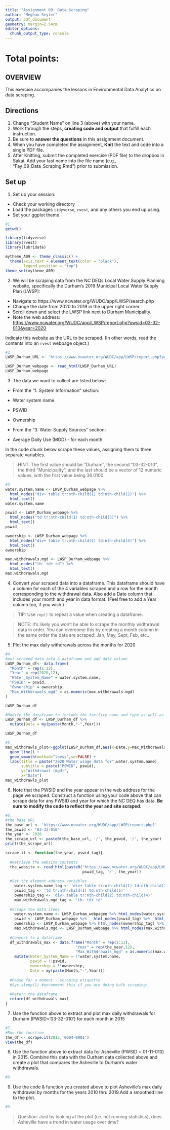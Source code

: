 ```yaml
---
title: "Assignment 09: Data Scraping"
author: "Meghan Seyler"
output: pdf_document
geometry: margin=2.54cm
editor_options: 
  chunk_output_type: console
---
```


# Total points:

## OVERVIEW

This exercise accompanies the lessons in Environmental Data Analytics on data scraping. 

## Directions
1. Change "Student Name" on line 3 (above) with your name.
2. Work through the steps, **creating code and output** that fulfill each instruction.
3. Be sure to **answer the questions** in this assignment document.
4. When you have completed the assignment, **Knit** the text and code into a single PDF file.
5. After Knitting, submit the completed exercise (PDF file) to the dropbox in Sakai. Add your last name into the file name (e.g., "Fay_09_Data_Scraping.Rmd") prior to submission.


## Set up 
1. Set up your session:

* Check your working directory
* Load the packages `tidyverse`, `rvest`, and any others you end up using.
* Set your ggplot theme

```r
#1
getwd()

library(tidyverse)
library(rvest)
library(lubridate)

mytheme_A09 <- theme_classic() +
  theme(axis.text = element_text(color = "black"), 
        legend.position = "top")
theme_set(mytheme_A09)
```

2. We will be scraping data from the NC DEQs Local Water Supply Planning website, specifically the Durham's 2019 Municipal Local Water Supply Plan (LWSP): 
 * Navigate to https://www.ncwater.org/WUDC/app/LWSP/search.php
 * Change the date from 2020 to 2019 in the upper right corner.
 * Scroll down and select the LWSP link next to Durham Municipality. 
 * Note the web address: <https://www.ncwater.org/WUDC/app/LWSP/report.php?pwsid=03-32-010&year=2020>

Indicate this website as the URL to be scraped. (In other words, read the contents into an
`rvest` webpage object.)

```r
#2
LWSP_Durham_URL <- 'https://www.ncwater.org/WUDC/app/LWSP/report.php?pwsid=03-32-010&year=2020'

LWSP_Durham_webpage <- read_html(LWSP_Durham_URL)
LWSP_Durham_webpage

```

3. The data we want to collect are listed below:

* From the "1. System Information" section:
 * Water system name
 * PSWID
 * Ownership
 
* From the "3. Water Supply Sources" section:
 * Average Daily Use (MGD) - for each month

In the code chunk below scrape these values, assigning them to three separate variables.

>HINT: The first value should be "Durham", the second "03-32-010", the third "Municipality", and the last should be a vector of 12 numeric values, with the first value being 36.0100.

```r
#3
water.system.name <- LWSP_Durham_webpage %>% 
  html_nodes("div+ table tr:nth-child(1) td:nth-child(2)") %>% 
  html_text()
water.system.name

pswid <- LWSP_Durham_webpage %>% 
  html_nodes("td tr:nth-child(1) td:nth-child(5)") %>% 
  html_text()
pswid

ownership <- LWSP_Durham_webpage %>% 
  html_nodes("div+ table tr:nth-child(2) td:nth-child(4)") %>% 
  html_text()
ownership

max.withdrawals.mgd <- LWSP_Durham_webpage %>% 
  html_nodes("th~ td+ td") %>% 
  html_text()
max.withdrawals.mgd

```


4. Convert your scraped data into a dataframe. This dataframe should have a column for each of the 4 variables scraped and a row for the month corresponding to the withdrawal data. Also add a Date column that includes your month and year in data format. (Feel free to add a Year column too, if you wish.)

>TIP: Use `rep()` to repeat a value when creating a dataframe.

>NOTE: It's likely you won't be able to scrape the monthly widthrawal data in order. You can overcome this by creating a month column in the same order the data are scraped: Jan, May, Sept, Feb, etc...

5. Plot the max daily withdrawals across the months for 2020

```r
#4
#put scraped data into a dataframe and add date column
LWSP_Durham_df<- data.frame(
  "Month" = rep(1:12),
  "Year" = rep(2020,12),
  "Water_System_Name" = water.system.name, 
  "PSWID" = pswid,
  "Ownership" = ownership,
  "Max_Withdrawals_mgd" = as.numeric(max.withdrawals.mgd)
)

LWSP_Durham_df

#Modify the dataframe to include the facility name and type as well as the date (as date object)
LWSP_Durham_df <- LWSP_Durham_df %>% 
  mutate(Date = my(paste(Month,"-",Year)))

LWSP_Durham_df

#5
max_withdrawls_plot<-ggplot(LWSP_Durham_df,aes(x=Date,y=Max_Withdrawals_mgd)) + 
  geom_line() + 
  geom_smooth(method="loess",se=FALSE) +
  labs(title = paste("2020 Water usage data for",water.system.name),
       subtitle = paste("PSWID", pswid),
       y="Withdrawal (mgd)",
       x="Date")
max_withdrawls_plot

```

6. Note that the PWSID and the year appear in the web address for the page we scraped. Construct a function using your code above that can scrape data for any PWSID and year for which the NC DEQ has data. **Be sure to modify the code to reflect the year and site scraped**.

```r
#6.
#the base URL
the_base_url <- 'https://www.ncwater.org/WUDC/app/LWSP/report.php?'
the_pswid <- '03-32-010'
the_year <- 2020
the_scrape_url <- paste0(the_base_url, '/', the_pswid, '/', the_year)
print(the_scrape_url)

scrape.it <- function(the_year, pswid_tag){
  
  #Retrieve the website contents 
  the_website <- read_html(paste0('https://www.ncwater.org/WUDC/app/LWSP/report.php?', 
                                  pswid_tag, '/', the_year))
  
  #Set the element address variables
    water.system.name_tag <- 'div+ table tr:nth-child(1) td:nth-child(2)'
    pswid_tag <- 'td tr:nth-child(1) td:nth-child(5)'
    ownership_tag <- 'div+ table tr:nth-child(2) td:nth-child(4)'
    max.withdrawals.mgd_tag <- 'th~ td+ td'
  
  #Scrape the data items
    water.system.name <- LWSP_Durham_webpagee %>% html_nodes(water.system.name_tag) %>% html_text()
    pswid <- LWSP_Durham_webpage %>%   html_nodes(pswid_tag) %>%  html_text()
    ownership <- LWSP_Durham_webpage %>% html_nodes(ownership_tag) %>% html_text()
    max.withdrawals.mgd <- LWSP_Durham_webpage %>% html_nodes(max.withdrawals.mgd_tag) %>% html_text()
  
  #Convert to a dataframe
  df_withdrawals_max <- data.frame("Month" = rep(1:12),
                               "Year" = rep(the_year,12),
                               "Max_Withdrawals_mgd" = as.numeric(max.withdrawals.mgd)) %>% 
    mutate(Water_System_Name = !!water.system.name,
           pswid = !!pswid,
           ownership = !!ownership,
           Date = my(paste(Month,"-",Year)))
  
  #Pause for a moment - scraping etiquette
  #Sys.sleep(1) #uncomment this if you are doing bulk scraping!
  
  #Return the dataframe
  return(df_withdrawals_max)
}
```


7. Use the function above to extract and plot max daily withdrawals for Durham (PWSID='03-32-010') for each month in 2015

```r
#7
#Run the function
the_df <- scrape.it(2015,'0004-0001')
view(the_df)

```

8. Use the function above to extract data for Asheville (PWSID = 01-11-010) in 2015. Combine this data with the Durham data collected above and create a plot that compares the Asheville to Durham's water withdrawals.

```r
#8


```


9. Use the code & function you created above to plot Asheville's max daily withdrawal by months for the years 2010 thru 2019.Add a smoothed line to the plot.

```r
#9


```

>Question: Just by looking at the plot (i.e. not running statistics), does Asheville have a trend in water usage over time?